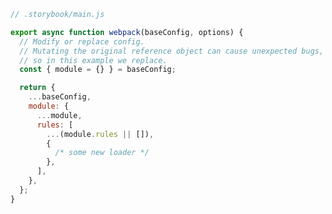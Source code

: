 ```js
// .storybook/main.js

export async function webpack(baseConfig, options) {
  // Modify or replace config.
  // Mutating the original reference object can cause unexpected bugs,
  // so in this example we replace.
  const { module = {} } = baseConfig;

  return {
    ...baseConfig,
    module: {
      ...module,
      rules: [
        ...(module.rules || []),
        {
          /* some new loader */
        },
      ],
    },
  };
}
```
